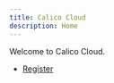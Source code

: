 ```yaml
---
title: Calico Cloud
description: Home
---
```


Welcome to Calico Cloud.

- [Register](https://www.tigera.io/tigera-products/calico-enterprise-trial#installation-trial)

